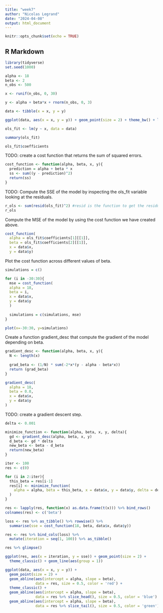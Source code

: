 ```yaml
---
title: "week7"
author: "Nicolas Legrand"
date: "2024-04-08"
output: html_document
---
```


```r
knitr::opts_chunk$set(echo = TRUE)
```

## R Markdown

```r
library(tidyverse)
set.seed(1000)

alpha <- 18
beta <- 2
n_obs <- 500

x <- runif(n_obs, 0, 30)

y <- alpha + beta*x + rnorm(n_obs, 0, 3)

data <- tibble(x = x, y = y)

ggplot(data, aes(x = x, y = y)) + geom_point(size = 2) + theme_bw() + labs(title = 'Simulated Data')
```


```r
ols_fit <- lm(y ~ x, data = data)
```

```r
summary(ols_fit)
```

```r
ols_fit$coefficients
```
TODO: create a cost function that returns the sum of squared errors.

```r
cost_function <- function(alpha, beta, x, y){
  prediction = alpha + beta * x
  ss <- sum((y - prediction)^2)
  return(ss)
}
```


TODO: Compute the SSE of the model by inspecting the ols_fit variable looking at the residuals.

```r
r_ols <- sum(resid(ols_fit)^2) #resid is the function to get the residuals
r_ols

```

Compute the MSE of the model by using the cost function we have created above.


```r
cost_function(
  alpha = ols_fit$coefficients[1][[1]],
  beta = ols_fit$coefficients[2][[1]],
  x = data$x, 
  y = data$y)
```

Plot the cost function across different values of beta.

```r
simulations = c()

for (i in -30:30){
  mse = cost_function(
  alpha = 18,
  beta = i,
  x = data$x, 
  y = data$y
  )
  
  simulations = c(simulations, mse)
}

```


```r
plot(x=-30:30, y=simulations)
```
Create a function gradient_desc that compute the gradient of the model depending on beta.

```r
gradient_desc <- function(alpha, beta, x, y){
  N <- length(x)
  
  grad_beta <- (1/N) * sum(-2*x*(y - alpha - beta*x))
  return (grad_beta)
}
```


```r
gradient_desc(
  alpha = 18,
  beta = 0.0,
  x = data$x, 
  y = data$y
)
```
TODO: create a gradient descent step.

```r
delta <- 0.001

minimize_function <- function(alpha, beta, x, y, delta){
  gd <- gradient_desc(alpha, beta, x, y)
  d_beta <- gd * delta
  new_beta <- beta - d_beta
  return(new_beta)
}
```


```r
iter <- 100
res <- c(0)

for (i in 2:iter){
  this_beta = res[i-1]
  res[i] <- minimize_function(
    alpha = alpha, beta = this_beta, x = data$x, y = data$y, delta = delta
  )
}

res <- lapply(res, function(x) as.data.frame(t(x))) %>% bind_rows()
colnames(res) <- c('beta')

loss <- res %>% as_tibble() %>% rowwise() %>%
  summarise(sse = cost_function(18, beta, data$x, data$y))

res <- res %>% bind_cols(loss) %>%
  mutate(iteration = seq(1, 100)) %>% as_tibble()

res %>% glimpse()
```

```r
ggplot(res, aes(x = iteration, y = sse)) + geom_point(size = 2) + 
  theme_classic() + geom_line(aes(group = 1)) 
```
```r
ggplot(data, aes(x = x, y = y)) + 
  geom_point(size = 2) + 
  geom_abline(aes(intercept = alpha, slope = beta),
              data = res, size = 0.5, color = 'red') + 
  theme_classic() + 
  geom_abline(aes(intercept = alpha, slope = beta), 
              data = res %>% slice_head(), size = 0.5, color = 'blue') + 
  geom_abline(aes(intercept = alpha, slope = beta), 
              data = res %>% slice_tail(), size = 0.5, color = 'green')
```

